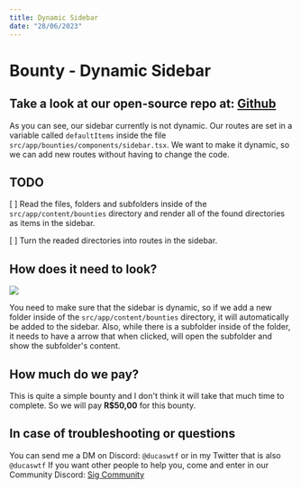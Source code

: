 ```yaml
---
title: Dynamic Sidebar
date: "28/06/2023"
---
```


# Bounty - Dynamic Sidebar

## Take a look at our open-source repo at: <span>[Github](https://github.com/igorfelipeduca/sig-bounties)</span>

As you can see, our sidebar currently is not dynamic. Our routes are set in a variable called `defaultItems` inside the file `src/app/bounties/components/sidebar.tsx`. We want to make it dynamic, so we can add new routes without having to change the code.

## **TODO**
[ ] Read the files, folders and subfolders inside of the `src/app/content/bounties` directory and render all of the found directories as items in the sidebar.

[ ] Turn the readed directories into routes in the sidebar.

## **How does it need to look?**

<img src="https://i.ibb.co/XjYW5Rg/sidebar-preview.png" />

You need to make sure that the sidebar is dynamic, so if we add a new folder inside of the `src/app/content/bounties` directory, it will automatically be added to the sidebar.
Also, while there is a subfolder inside of the folder, it needs to have a arrow that when clicked, will open the subfolder and show the subfolder's content.

## **How much do we pay?**

This is quite a simple bounty and I don't think it will take that much time to complete. So we will pay **R$50,00** for this bounty.

## In case of troubleshooting or questions
You can send me a DM on Discord: `@ducaswtf` or in my Twitter that is also `@ducaswtf`
If you want other people to help you, come and enter in our Community Discord: [Sig Community](https://discord.gg/k7tKxaHZBu)
